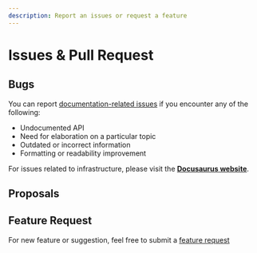 ```yaml
---
description: Report an issues or request a feature
---
```



# Issues & Pull Request

<!-- <ComingSoon /> -->

## Bugs

You can report [documentation-related issues](https://github.com/mkeithX/mkeithx.github.io/issues/new/choose) if you encounter any of the following:

- Undocumented API
- Need for elaboration on a particular topic
- Outdated or incorrect information
- Formatting or readability improvement

For issues related to infrastructure, please visit the [**Docusaurus website**](https://docusaurus.io/community/contributing#issues).

## Proposals

## Feature Request
For new feature or suggestion, feel free to submit a [feature request](/feature-requests)

